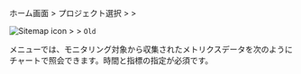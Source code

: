 <InDoc product="oracle-v1,cubrid-v1,mssql,mssql-v1,tibero,altibase-v1">

ホーム画面 &gt; プロジェクト選択 &gt; <Cmdname sid="side_analysis" className="uitext" /> &gt; <Cmdname sid="side_counter" className="uitext" />

</InDoc>

<InDoc product="postgresql,oracle,oracle-pro,mysql,redis,mongodb,altibase,cubrid">

![Sitemap icon](/img/ic-sitemap.svg) <Cmdname sid="sitemap" className="uitext" /> &gt; <Cmdname sid="side_analysis" className="uitext" /> &gt; <Cmdname sid="side_counter" className="uitext" /> <code className="oldfunc">Old</code>

</InDoc>

<Cmdname sid="side_counter" className="uitext" />メニューでは、モニタリング対象から収集されたメトリクスデータを次のようにチャートで照会できます。時間と指標の指定が必須です。
